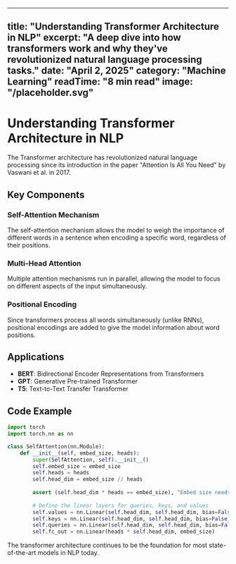 
---
title: "Understanding Transformer Architecture in NLP"
excerpt: "A deep dive into how transformers work and why they've revolutionized natural language processing tasks."
date: "April 2, 2025"
category: "Machine Learning"
readTime: "8 min read"
image: "/placeholder.svg"
---

# Understanding Transformer Architecture in NLP

The Transformer architecture has revolutionized natural language processing since its introduction in the paper "Attention Is All You Need" by Vaswani et al. in 2017.

## Key Components

### Self-Attention Mechanism

The self-attention mechanism allows the model to weigh the importance of different words in a sentence when encoding a specific word, regardless of their positions.

### Multi-Head Attention

Multiple attention mechanisms run in parallel, allowing the model to focus on different aspects of the input simultaneously.

### Positional Encoding

Since transformers process all words simultaneously (unlike RNNs), positional encodings are added to give the model information about word positions.

## Applications

- **BERT**: Bidirectional Encoder Representations from Transformers
- **GPT**: Generative Pre-trained Transformer
- **T5**: Text-to-Text Transfer Transformer

## Code Example

```python
import torch
import torch.nn as nn

class SelfAttention(nn.Module):
    def __init__(self, embed_size, heads):
        super(SelfAttention, self).__init__()
        self.embed_size = embed_size
        self.heads = heads
        self.head_dim = embed_size // heads
        
        assert (self.head_dim * heads == embed_size), "Embed size needs to be divisible by heads"
        
        # Define the linear layers for queries, keys, and values
        self.values = nn.Linear(self.head_dim, self.head_dim, bias=False)
        self.keys = nn.Linear(self.head_dim, self.head_dim, bias=False)
        self.queries = nn.Linear(self.head_dim, self.head_dim, bias=False)
        self.fc_out = nn.Linear(heads * self.head_dim, embed_size)
```

The transformer architecture continues to be the foundation for most state-of-the-art models in NLP today.
